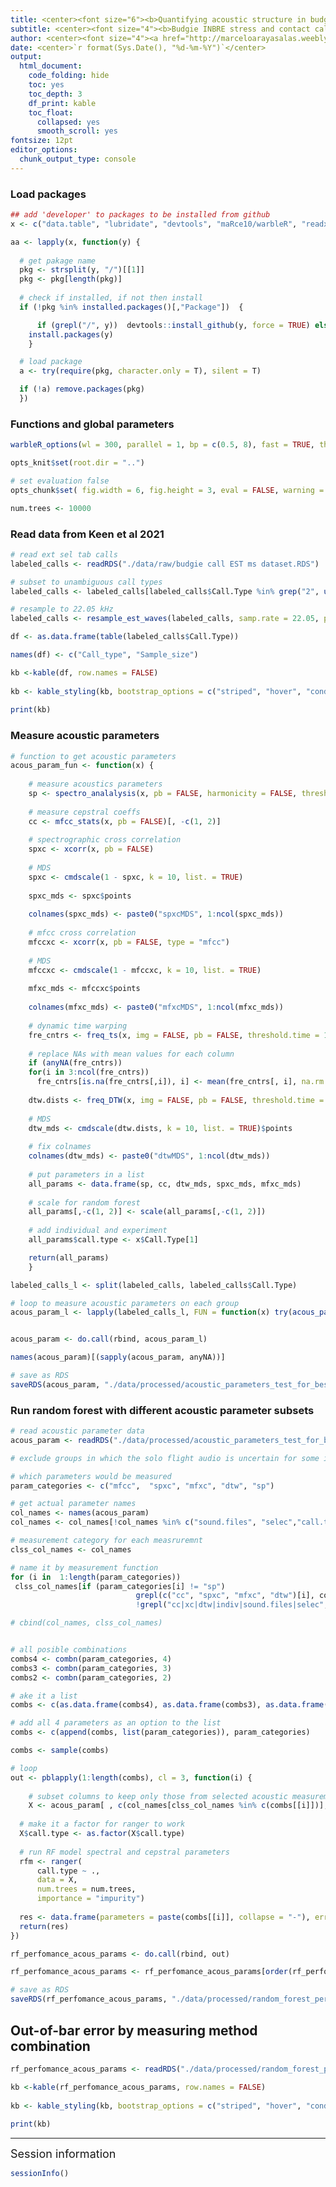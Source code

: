 ```yaml
---
title: <center><font size="6"><b>Quantifying acoustic structure in budgie contact calls</b></font></center>
subtitle: <center><font size="4"><b>Budgie INBRE stress and contact calls</b></font></center>
author: <center><font size="4"><a href="http://marceloarayasalas.weebly.com/">Marcelo Araya-Salas, PhD</a> & <a href="https://www.batcr.com/">Gloriana Chaverri, PhD</a></font></center>
date: <center>`r format(Sys.Date(), "%d-%m-%Y")`</center>
output:
  html_document:
    code_folding: hide
    toc: yes
    toc_depth: 3
    df_print: kable
    toc_float:
      collapsed: yes
      smooth_scroll: yes
fontsize: 12pt 
editor_options: 
  chunk_output_type: console
---
```


### Load packages

```r

## add 'developer' to packages to be installed from github
x <- c("data.table", "lubridate", "devtools", "maRce10/warbleR", "readxl", "ranger", "caret", "e1071", "pbapply", "viridis", "ggplot2", "kableExtra", "rlang", "Sim.DiffProc", "soundgen")

aa <- lapply(x, function(y) {
  
  # get pakage name
  pkg <- strsplit(y, "/")[[1]]
  pkg <- pkg[length(pkg)]
  
  # check if installed, if not then install 
  if (!pkg %in% installed.packages()[,"Package"])  {

      if (grepl("/", y))  devtools::install_github(y, force = TRUE) else
    install.packages(y) 
    }

  # load package
  a <- try(require(pkg, character.only = T), silent = T)

  if (!a) remove.packages(pkg)
  })

```

### Functions and global parameters

```r

warbleR_options(wl = 300, parallel = 1, bp = c(0.5, 8), fast = TRUE, threshold = 15, ovlp = 20)

opts_knit$set(root.dir = "..")

# set evaluation false
opts_chunk$set( fig.width = 6, fig.height = 3, eval = FALSE, warning = FALSE, message = FALSE, tidy = TRUE)

num.trees <- 10000
```

### Read data from Keen et al 2021

```r
# read ext sel tab calls
labeled_calls <- readRDS("./data/raw/budgie call EST ms dataset.RDS")

# subset to unambiguous call types
labeled_calls <- labeled_calls[labeled_calls$Call.Type %in% grep("2", unique(labeled_calls$Call.Type), invert = TRUE, value = TRUE), ]

# resample to 22.05 kHz
labeled_calls <- resample_est_waves(labeled_calls, samp.rate = 22.05, pb = FALSE)
```


```r

df <- as.data.frame(table(labeled_calls$Call.Type))

names(df) <- c("Call_type", "Sample_size")

kb <-kable(df, row.names = FALSE) 
  
kb <- kable_styling(kb, bootstrap_options = c("striped", "hover", "condensed", "responsive"))
  
print(kb)

```



### Measure acoustic parameters

```r

# function to get acoustic parameters
acous_param_fun <- function(x) {
  
    # measure acoustics parameters
    sp <- spectro_analalysis(x, pb = FALSE, harmonicity = FALSE, threshold = 5)
    
    # measure cepstral coeffs
    cc <- mfcc_stats(x, pb = FALSE)[, -c(1, 2)]
  
    # spectrographic cross correlation
    spxc <- xcorr(x, pb = FALSE)
    
    # MDS
    spxc <- cmdscale(1 - spxc, k = 10, list. = TRUE)
  
    spxc_mds <- spxc$points
    
    colnames(spxc_mds) <- paste0("spxcMDS", 1:ncol(spxc_mds))
     
    # mfcc cross correlation
    mfccxc <- xcorr(x, pb = FALSE, type = "mfcc")
    
    # MDS
    mfccxc <- cmdscale(1 - mfccxc, k = 10, list. = TRUE)
  
    mfxc_mds <- mfccxc$points
    
    colnames(mfxc_mds) <- paste0("mfxcMDS", 1:ncol(mfxc_mds))
  
    # dynamic time warping
    fre_cntrs <- freq_ts(x, img = FALSE, pb = FALSE, threshold.time = 1)
  
    # replace NAs with mean values for each column
    if (anyNA(fre_cntrs))
    for(i in 3:ncol(fre_cntrs))
      fre_cntrs[is.na(fre_cntrs[,i]), i] <- mean(fre_cntrs[, i], na.rm = TRUE)
      
    dtw.dists <- freq_DTW(x, img = FALSE, pb = FALSE, threshold.time = 1, ts.df = fre_cntrs)
  
    # MDS
    dtw_mds <- cmdscale(dtw.dists, k = 10, list. = TRUE)$points
    
    # fix colnames
    colnames(dtw_mds) <- paste0("dtwMDS", 1:ncol(dtw_mds))
  
    # put parameters in a list
    all_params <- data.frame(sp, cc, dtw_mds, spxc_mds, mfxc_mds)
    
    # scale for random forest
    all_params[,-c(1, 2)] <- scale(all_params[,-c(1, 2)])
    
    # add individual and experiment
    all_params$call.type <- x$Call.Type[1]

    return(all_params)
    } 

labeled_calls_l <- split(labeled_calls, labeled_calls$Call.Type)

# loop to measure acoustic parameters on each group
acous_param_l <- lapply(labeled_calls_l, FUN = function(x) try(acous_param_fun(x), silent = TRUE))


acous_param <- do.call(rbind, acous_param_l)

names(acous_param)[(sapply(acous_param, anyNA))]

# save as RDS
saveRDS(acous_param, "./data/processed/acoustic_parameters_test_for_best_parameter_combination.RDS")


```

### Run random forest with different acoustic parameter subsets

```r

# read acoustic parameter data
acous_param <- readRDS("./data/processed/acoustic_parameters_test_for_best_parameter_combination.RDS")

# exclude groups in which the solo flight audio is uncertain for some individuals 

# which parameters would be measured
param_categories <- c("mfcc",  "spxc", "mfxc", "dtw", "sp")

# get actual parameter names
col_names <- names(acous_param)
col_names <- col_names[!col_names %in% c("sound.files", "selec","call.type")]

# measurement category for each measruremnt
clss_col_names <- col_names

# name it by measurement function 
for (i in  1:length(param_categories))
 clss_col_names[if (param_categories[i] != "sp") 
                            grepl(c("cc", "spxc", "mfxc", "dtw")[i], col_names) else
                            !grepl("cc|xc|dtw|indiv|sound.files|selec", col_names)] <- param_categories[i]

# cbind(col_names, clss_col_names)


# all posible combinations
combs4 <- combn(param_categories, 4)
combs3 <- combn(param_categories, 3)
combs2 <- combn(param_categories, 2)

# ake it a list
combs <- c(as.data.frame(combs4), as.data.frame(combs3), as.data.frame(combs2))

# add all 4 parameters as an option to the list
combs <- c(append(combs, list(param_categories)), param_categories)

combs <- sample(combs)

# loop
out <- pblapply(1:length(combs), cl = 3, function(i) {
    
    # subset columns to keep only those from selected acoustic measurements 
    X <- acous_param[ , c(col_names[clss_col_names %in% c(combs[[i]])], "call.type")]
   
  # make it a factor for ranger to work 
  X$call.type <- as.factor(X$call.type)
  
  # run RF model spectral and cepstral parameters
  rfm <- ranger(
      call.type ~ .,
      data = X,
      num.trees = num.trees,
      importance = "impurity")
    
  res <- data.frame(parameters = paste(combs[[i]], collapse = "-"), error = rfm$prediction.error)  
  return(res)
})

rf_perfomance_acous_params <- do.call(rbind, out)

rf_perfomance_acous_params <- rf_perfomance_acous_params[order(rf_perfomance_acous_params$error, decreasing = FALSE), ]

# save as RDS
saveRDS(rf_perfomance_acous_params, "./data/processed/random_forest_performance by_acoustic_parameters_combinations.RDS")

```

## Out-of-bar error by measuring method combination

```r

rf_perfomance_acous_params <- readRDS("./data/processed/random_forest_performance by_acoustic_parameters_combinations.RDS")

kb <-kable(rf_perfomance_acous_params, row.names = FALSE) 
  
kb <- kable_styling(kb, bootstrap_options = c("striped", "hover", "condensed", "responsive"))
  
print(kb)

```

---

<font size="4">Session information</font>

```r

sessionInfo()

```
